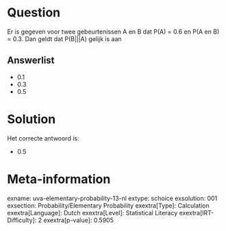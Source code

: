 Question
========

Er is gegeven voor twee gebeurtenissen A en B dat P(A) = 0.6 en P(A en
B) = 0.3. Dan geldt dat P(B\|\|\|A) gelijk is aan


Answerlist
----------

* 0.1
* 0.3
* 0.5

Solution
========

Het correcte antwoord is: 

* 0.5

Meta-information
================
exname: uva-elementary-probability-13-nl
extype: schoice
exsolution: 001
exsection: Probability/Elementary Probability
exextra[Type]: Calculation
exextra[Language]: Dutch
exextra[Level]: Statistical Literacy
exextra[IRT-Difficulty]: 2
exextra[p-value]: 0.5905
